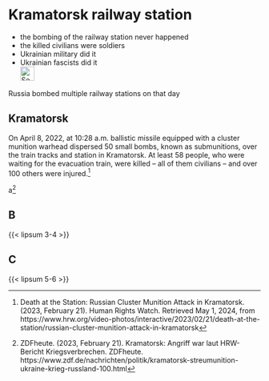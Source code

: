# Kramatorsk railway station {#sec-denial-kramatorsk}

::: {.callout-caution title="Myth"}
- the bombing of the railway station never happened
- the killed civilians were soldiers
- Ukrainian military did it
- Ukrainian fascists did it
[<br>![Search for topic in EUvsDisinfo](../all_common_img/EUvsDisinfo_400x240.jpg){height=2em}](https://euvsdisinfo.eu/disinformation-cases/?text=Kramatorsk&sort=relevance)
:::

::: {.callout-tip title="Truth"}
Russia bombed multiple railway stations on that day
:::


## Kramatorsk

On April 8, 2022, at 10:28 a.m. ballistic missile equipped with a cluster munition warhead dispersed 50 small bombs, known as submunitions, over the train tracks and station in Kramatorsk. At least 58 people, who were waiting for the evacuation train, were killed – all of them civilians – and over 100 others were injured.[^93]

a[^123]

## B

{{< lipsum 3-4 >}}

## C

{{< lipsum 5-6 >}}

[^93]:  Death at the Station: Russian Cluster Munition Attack in Kramatorsk. (2023, February 21). Human Rights Watch. Retrieved May 1, 2024, from https://www.hrw.org/video-photos/interactive/2023/02/21/death-at-the-station/russian-cluster-munition-attack-in-kramatorsk

[^123]:  ZDFheute. (2023, February 21). Kramatorsk: Angriff war laut HRW-Bericht Kriegsverbrechen. ZDFheute. https://www.zdf.de/nachrichten/politik/kramatorsk-streumunition-ukraine-krieg-russland-100.html
